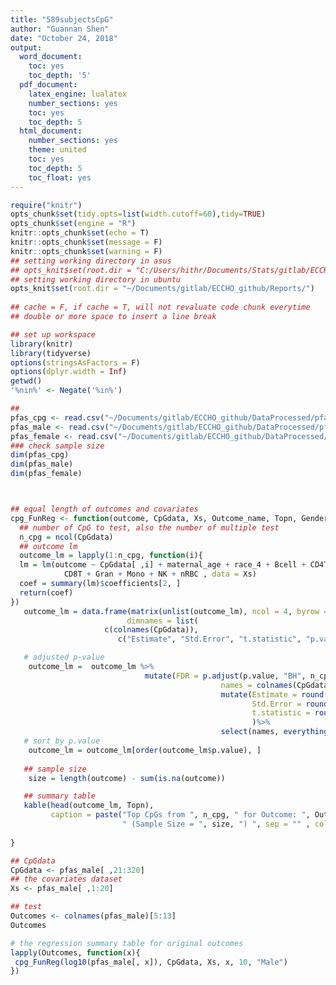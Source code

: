 ```yaml
---
title: "589subjectsCpG"
author: "Guannan Shen"
date: "October 24, 2018"
output: 
  word_document:
    toc: yes
    toc_depth: '5'
  pdf_document:
    latex_engine: lualatex
    number_sections: yes
    toc: yes
    toc_depth: 5
  html_document:
    number_sections: yes
    theme: united
    toc: yes
    toc_depth: 5
    toc_float: yes
---
```


```r
require("knitr")
opts_chunk$set(tidy.opts=list(width.cutoff=60),tidy=TRUE)
opts_chunk$set(engine = "R")
knitr::opts_chunk$set(echo = T)
knitr::opts_chunk$set(message = F)
knitr::opts_chunk$set(warning = F)
## setting working directory in asus 
## opts_knit$set(root.dir = "C:/Users/hithr/Documents/Stats/gitlab/ECCHO_Guannan/Code/")
## setting working directory in ubuntu
opts_knit$set(root.dir = "~/Documents/gitlab/ECCHO_github/Reports/")
                                                 
## cache = F, if cache = T, will not revaluate code chunk everytime
## double or more space to insert a line break
```


```r
## set up workspace
library(knitr)
library(tidyverse)
options(stringsAsFactors = F)
options(dplyr.width = Inf)
getwd()
'%nin%' <- Negate('%in%')
```

```r
## 
pfas_cpg <- read.csv("~/Documents/gitlab/ECCHO_github/DataProcessed/pfas_cpg.csv")
pfas_male <- read.csv("~/Documents/gitlab/ECCHO_github/DataProcessed/pfas_male.csv")
pfas_female <- read.csv("~/Documents/gitlab/ECCHO_github/DataProcessed/pfas_female.csv")
### check sample size
dim(pfas_cpg)
dim(pfas_male)
dim(pfas_female)




```

```r
## equal length of outcomes and covariates
cpg_FunReg <- function(outcome, CpGdata, Xs, Outcome_name, Topn, Gender){
  ## number of CpG to test, also the number of multiple test
  n_cpg = ncol(CpGdata)
  ## outcome lm
  outcome_lm = lapply(1:n_cpg, function(i){
  lm = lm(outcome ~ CpGdata[ ,i] + maternal_age + race_4 + Bcell + CD4T +
            CD8T + Gran + Mono + NK + nRBC , data = Xs)
  coef = summary(lm)$coefficients[2, ]
  return(coef)
})
   outcome_lm = data.frame(matrix(unlist(outcome_lm), ncol = 4, byrow = TRUE,
                          dimnames = list(
                     c(colnames(CpGdata)),
                        c("Estimate", "Std.Error", "t.statistic", "p.value"))))

   # adjusted p-value
    outcome_lm =  outcome_lm %>% 
                              mutate(FDR = p.adjust(p.value, "BH", n_cpg ),
                                               names = colnames(CpGdata)) %>% 
                                               mutate(Estimate = round(Estimate ,4),
                                                      Std.Error = round(Std.Error,4),
                                                      t.statistic = round(t.statistic,4)
                                                      )%>% 
                                               select(names, everything())
   # sort by p.value
    outcome_lm = outcome_lm[order(outcome_lm$p.value), ]
 
   ## sample size 
    size = length(outcome) - sum(is.na(outcome))

   ## summary table 
   kable(head(outcome_lm, Topn), 
         caption = paste("Top CpGs from ", n_cpg, " for Outcome: ", Outcome_name, " of ", Gender," by p.value",
                         " (Sample Size = ", size, ") ", sep = "" , collapse = ""))
  
}


```

```r
## CpGdata 
CpGdata <- pfas_male[ ,21:320]
## the covariates dataset
Xs <- pfas_male[ ,1:20]

## test
Outcomes <- colnames(pfas_male)[5:13]
Outcomes

# the regression summary table for original outcomes 
lapply(Outcomes, function(x){
 cpg_FunReg(log10(pfas_male[, x]), CpGdata, Xs, x, 10, "Male")
})


```


